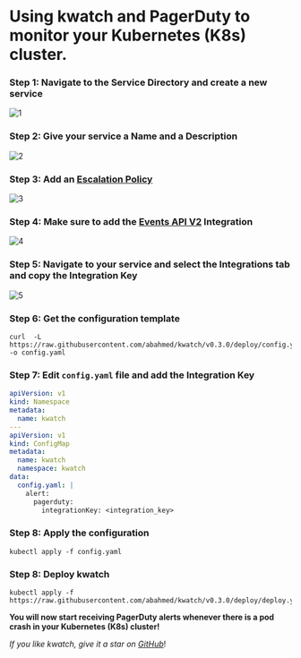 # Using kwatch and PagerDuty to monitor your Kubernetes (K8s) cluster.

### **Step 1: Navigate to the Service Directory and create a new service**
![1](./../static/img/blog/kwatch-pagerduty/1.png)
### **Step 2: Give your service a Name and a Description**
![2](./../static/img/blog/kwatch-pagerduty/2.png)
### **Step 3: Add an [**Escalation Policy**](https://support.pagerduty.com/docs/escalation-policies)**
![3](./../static/img/blog/kwatch-pagerduty/3.png)
### **Step 4: Make sure to add the [**Events API V2**](https://developer.pagerduty.com/api-reference/b3A6Mjc0ODI2Nw-send-an-event-to-pager-duty) Integration**
![4](./../static/img/blog/kwatch-pagerduty/4.png)
### **Step 5: Navigate to your service and select the Integrations tab and copy the Integration Key**
![5](./../static/img/blog/kwatch-pagerduty/5.png)
### **Step 6: Get the configuration template**
```shell
curl  -L https://raw.githubusercontent.com/abahmed/kwatch/v0.3.0/deploy/config.yaml -o config.yaml
```
### **Step 7: Edit `config.yaml` file and add the Integration Key**
```yml
apiVersion: v1
kind: Namespace
metadata:
  name: kwatch
---
apiVersion: v1
kind: ConfigMap
metadata:
  name: kwatch
  namespace: kwatch
data:
  config.yaml: |
    alert:
      pagerduty:
        integrationKey: <integration_key>
```
### **Step 8: Apply the configuration**
```shell
kubectl apply -f config.yaml
```
### **Step 8: Deploy kwatch**
```shell
kubectl apply -f https://raw.githubusercontent.com/abahmed/kwatch/v0.3.0/deploy/deploy.yaml
```

**You will now start receiving PagerDuty alerts whenever there is a pod crash in your Kubernetes (K8s) cluster!**

_If you like kwatch, give it a star on [GitHub](https://github.com/abahmed/kwatch)_!





